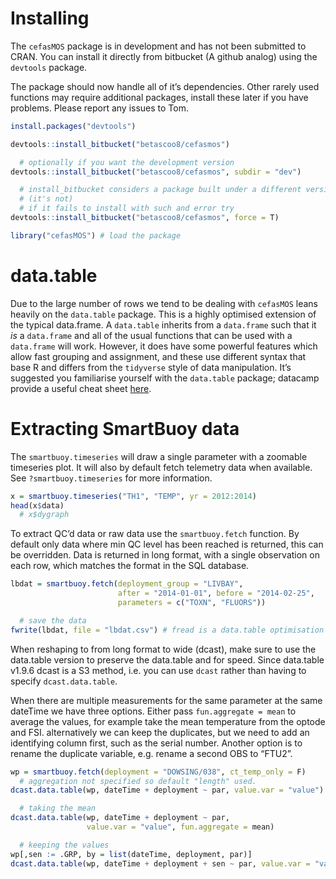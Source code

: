 # Installing

The `cefasMOS` package is in development and has not been submitted to CRAN.
You can install it directly from bitbucket (A github analog) using the `devtools` package.

The package should now handle all of it's dependencies.
Other rarely used functions may require additional packages, install these later if you have problems.
Please report any issues to Tom.


```r
install.packages("devtools")

devtools::install_bitbucket("betascoo8/cefasmos")

  # optionally if you want the development version
devtools::install_bitbucket("betascoo8/cefasmos", subdir = "dev")

  # install_bitbucket considers a package built under a different version of R an error
  # (it's not)
  # if it fails to install with such and error try
devtools::install_bitbucket("betascoo8/cefasmos", force = T)

```

```r
library("cefasMOS") # load the package
```

# data.table

Due to the large number of rows we tend to be dealing with `cefasMOS` leans heavily on the `data.table` package.
This is a highly optimised extension of the typical data.frame.
A `data.table` inherits from a `data.frame` such that it *is* a `data.frame` and all of the usual functions that can be used with a `data.frame` will work.
However, it does have some powerful features which allow fast grouping and assignment, and these use different syntax that base R and differs from the `tidyverse` style of data manipulation.
It's suggested you familiarise yourself with the `data.table` package; datacamp provide a useful cheat sheet [here]( https://www.datacamp.com/community/tutorials/data-table-cheat-sheet).

# Extracting SmartBuoy data

The `smartbuoy.timeseries` will draw a single parameter with a zoomable timeseries plot.
It will also by default fetch telemetry data when available.
See `?smartbuoy.timeseries` for more information.

```r
x = smartbuoy.timeseries("TH1", "TEMP", yr = 2012:2014)
head(x$data)
  # x$dygraph
```

To extract QC'd data or raw data use the `smartbuoy.fetch` function.
By default only data where min QC level has been reached is returned, this can be overridden.
Data is returned in long format, with a single observation on each row, which matches the format in the SQL database.

```r
lbdat = smartbuoy.fetch(deployment_group = "LIVBAY",
                        after = "2014-01-01", before = "2014-02-25",
                        parameters = c("TOXN", "FLUORS"))

  # save the data
fwrite(lbdat, file = "lbdat.csv") # fread is a data.table optimisation of write.csv
```

When reshaping to from long format to wide (dcast), make sure to use the data.table version to preserve the data.table and for speed.
Since data.table v1.9.6 dcast is a S3 method, i.e. you can use `dcast` rather than having to specify `dcast.data.table`.

When there are multiple measurements for the same parameter at the same dateTime we have three options.
Either pass `fun.aggregate = mean` to average the values, for example take the mean temperature from the optode and FSI.
alternatively we can keep the duplicates, but we need to add an identifying column first, such as the serial number.
Another option is to rename the duplicate variable, e.g. rename a second OBS to "FTU2".

```r
wp = smartbuoy.fetch(deployment = "DOWSING/038", ct_temp_only = F)
  # aggregation not specified so default "length" used.
dcast.data.table(wp, dateTime + deployment ~ par, value.var = "value")

  # taking the mean
dcast.data.table(wp, dateTime + deployment ~ par,
                 value.var = "value", fun.aggregate = mean)

  # keeping the values
wp[,sen := .GRP, by = list(dateTime, deployment, par)]
dcast.data.table(wp, dateTime + deployment + sen ~ par, value.var = "value")

```
